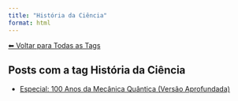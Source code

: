 ```yaml
---
title: "História da Ciência"
format: html
---
```


[⬅ Voltar para Todas as Tags](../tags.qmd)

## Posts com a tag **História da Ciência**

- [Especial: 100 Anos da Mecânica Quântica (Versão Aprofundada)](/posts/fisica/especial-100-anos-quanticos.html)

